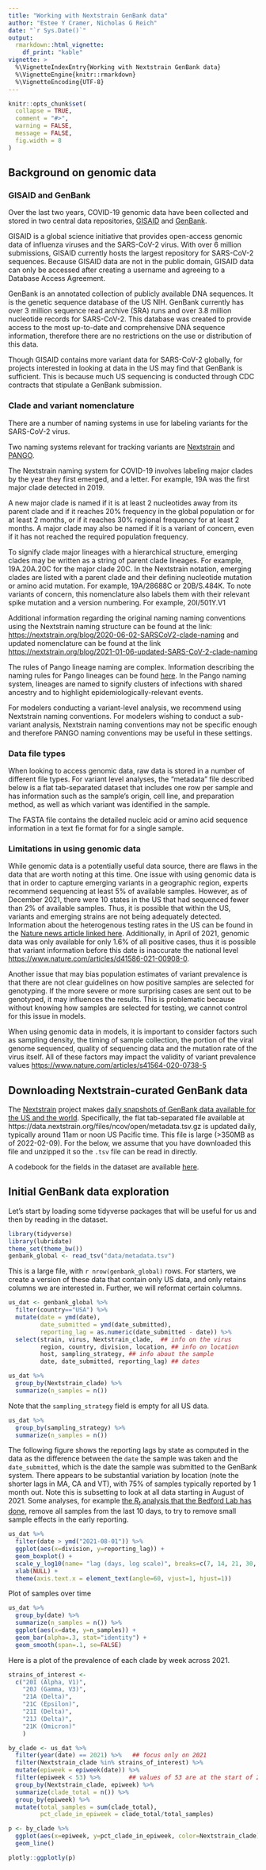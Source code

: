 ```yaml
---
title: "Working with Nextstrain GenBank data"
author: "Estee Y Cramer, Nicholas G Reich"
date: "`r Sys.Date()`"
output: 
  rmarkdown::html_vignette:
    df_print: "kable"
vignette: >
  %\VignetteIndexEntry{Working with Nextstrain GenBank data}
  %\VignetteEngine{knitr::rmarkdown}
  %\VignetteEncoding{UTF-8}
---
```


```r
knitr::opts_chunk$set(
  collapse = TRUE,
  comment = "#>",
  warning = FALSE,
  message = FALSE,
  fig.width = 8
)
```

## Background on genomic data


### GISAID and GenBank
Over the last two years, COVID-19 genomic data have been collected and stored in two central data repositories, [GISAID](https://www.gisaid.org/) and [GenBank](https://www.ncbi.nlm.nih.gov/genbank/). 

GISAID is a global science initiative that provides open-access genomic data of influenza viruses and the SARS-CoV-2 virus. With over 6 million submissions, GISAID currently hosts the largest repository for SARS-CoV-2 sequences. Because GISAID data are not in the public domain, GISAID data can only be accessed after creating a username and agreeing to a Database Access Agreement. 

GenBank is an annotated collection of publicly available DNA sequences. It is the genetic sequence database of the US NIH. GenBank currently has over 3 million sequence read archive (SRA) runs and over 3.8 million nucleotide records for SARS-CoV-2. This database was created to provide access to the most up-to-date and comprehensive DNA sequence information, therefore there are no restrictions on the use or distribution of this data. 

Though GISAID contains more variant data for SARS-CoV-2 globally, for projects interested in looking at data in the US may find that GenBank is sufficient. This is because much US sequencing is conducted through CDC contracts that stipulate a GenBank submission.


### Clade and variant nomenclature

There are a number of naming systems in use for labeling variants for the SARS-CoV-2 virus. 

Two naming systems relevant for tracking variants are [Nextstrain](https://nextstrain.org/blog/2021-01-06-updated-SARS-CoV-2-clade-naming) and  [PANGO](https://cov-lineages.org/). 

The Nextstrain naming system for COVID-19 involves labeling major clades by the year they first emerged, and a letter. For example, 19A was the first major clade detected in 2019. 

A new major clade is named if it is at least 2 nucleotides away from its parent clade and if it reaches 20% frequency in the global population or for at least 2 months, or if it reaches 30% regional frequency for at least 2 months. A major clade may also be named if it is a variant of concern, even if it has not reached the required population frequency.

To signify clade major lineages with a hierarchical structure, emerging clades may be written as a string of parent clade lineages. For example, 19A.20A.20C for the major clade 20C. In the Nextstrain notation, emerging clades are listed with a parent clade and their defining nucleotide mutation or amino acid mutation. For example, 19A/28688C or 20B/S.484K. To note variants of concern, this nomenclature also labels them with their relevant spike mutation and a version numbering. For example, 20I/501Y.V1

Additional information regarding the original naming naming conventions using the Nextstrain naming structure can be found at the link: [https://nextstrain.org/blog/2020-06-02-SARSCoV2-clade-naming](https://nextstrain.org/blog/2020-06-02-SARSCoV2-clade-naming) and updated nomenclature can be found at the link [https://nextstrain.org/blog/2021-01-06-updated-SARS-CoV-2-clade-naming](https://nextstrain.org/blog/2021-01-06-updated-SARS-CoV-2-clade-naming)


The rules of Pango lineage naming are complex. Information describing the naming rules for Pango lineages can be found [here](https://www.pango.network/the-pango-nomenclature-system/statement-of-nomenclature-rules/).
In the Pango naming system, lineages are named to signify clusters of infections with shared ancestry and to highlight epidemiologically-relevant events.

For modelers conducting a variant-level analysis, we recommend using Nextstrain naming conventions. For modelers wishing to conduct a sub-variant analysis, Nextstrain naming conventions may not be specific enough and therefore PANGO naming conventions may be useful in these settings. 

### Data file types

When looking to access genomic data, raw data is stored in a number of different file types. For variant level analyses, the "metadata" file described below is a flat tab-separated dataset that includes one row per sample and has information such as the sample's origin, cell line, and preparation method, as well as which variant was identified in the sample. 

The FASTA file contains the detailed nucleic acid or amino acid sequence information in a text fie format for for a single sample.


### Limitations in using genomic data 
While genomic data is a potentially useful data source, there are flaws in the data that are worth noting at this time. One issue with using genomic data is that in order to capture emerging variants in a geographic region, experts recommend sequencing at least 5% of available samples. However, as of December 2021, there were 10 states in the US that had sequenced fewer than 2% of available samples. Thus, it is possible that within the US, variants and emerging strains are not being adequately detected. Information about the heterogenous testing rates in the US can be found in the [Nature news article linked here](https://www.nature.com/articles/d41586-021-03698-7). Additionally, in April of 2021, genomic data was only available for only 1.6% of all positive cases, thus it is possible that variant information before this date is inaccurate the national level [https://www.nature.com/articles/d41586-021-00908-0](https://www.nature.com/articles/d41586-021-00908-0). 

Another issue that may bias population estimates of variant prevalence is that there are not clear guidelines on how positive samples are selected for genotyping. If the more severe or more surprising cases are sent out to be genotyped, it may influences the results. This is problematic because without knowing how samples are selected for testing, we cannot control for this issue in models. 

When using genomic data in models, it is important to consider factors such as sampling density, the timing of sample collection, the portion of the viral genome sequenced, quality of sequencing data and the mutation rate of the virus itself. All of these factors may impact the validity of variant prevalence values [https://www.nature.com/articles/s41564-020-0738-5](https://www.nature.com/articles/s41564-020-0738-5)

## Downloading Nextstrain-curated GenBank data

The [Nextstrain](https://nextstrain.org/) project makes [daily snapshots of GenBank data available for the US and the world](https://docs.nextstrain.org/projects/ncov/en/latest/reference/remote_inputs.html#summary-of-available-genbank-open-files). Specifically, the flat tab-separated file available at https://data.nextstrain.org/files/ncov/open/metadata.tsv.gz is updated daily, typically around 11am or noon US Pacific time. This file is large (>350MB as of 2022-02-09). For the below, we assume that you have downloaded this file and unzipped it so the `.tsv` file can be read in directly.

A codebook for the fields in the dataset are available [here](https://docs.nextstrain.org/projects/ncov/en/latest/reference/metadata-fields.html).

## Initial GenBank data exploration

Let's start by loading some tidyverse packages that will be useful for us and then by reading in the dataset.
```r
library(tidyverse)
library(lubridate)
theme_set(theme_bw())
genbank_global <- read_tsv("data/metadata.tsv")
```

This is a large file, with `r nrow(genbank_global)` rows. For starters, we create a version of these data that contain only US data, and only retains columns we are interested in. Further, we will reformat certain columns.

```r
us_dat <- genbank_global %>% 
  filter(country=="USA") %>%
  mutate(date = ymd(date), 
         date_submitted = ymd(date_submitted),
         reporting_lag = as.numeric(date_submitted - date)) %>%
  select(strain, virus, Nextstrain_clade,  ## info on the virus
         region, country, division, location, ## info on location
         host, sampling_strategy, ## info about the sample
         date, date_submitted, reporting_lag) ## dates
```

```r
us_dat %>%
  group_by(Nextstrain_clade) %>%
  summarize(n_samples = n()) 
```


Note that the `sampling_strategy` field is empty for all US data.
```r
us_dat %>%
  group_by(sampling_strategy) %>%
  summarize(n_samples = n()) 
```


The following figure shows the reporting lags by state as computed in the data as the difference between the `date` the sample was taken and the `date_submitted`, which is the date the sample was submitted to the GenBank system. There appears to be substantial variation by location (note the shorter lags in MA, CA and VT), with 75% of samples typically reported by 1 month out. Note this is subsetting to look at all data starting in August of 2021. Some analyses, for example [the $R_t$ analysis that the Bedford Lab has done](https://github.com/blab/rt-from-frequency-dynamics), remove all samples from the last 10 days, to try to remove small sample effects in the early reporting.
```r
us_dat %>%
  filter(date > ymd("2021-08-01")) %>%
  ggplot(aes(x=division, y=reporting_lag)) + 
  geom_boxplot() +
  scale_y_log10(name= "lag (days, log scale)", breaks=c(7, 14, 21, 30, 90, 360, 720)) +
  xlab(NULL) +
  theme(axis.text.x = element_text(angle=60, vjust=1, hjust=1))
```

Plot of samples over time
```r
us_dat %>%
  group_by(date) %>%
  summarize(n_samples = n()) %>% 
  ggplot(aes(x=date, y=n_samples)) +
  geom_bar(alpha=.3, stat="identity") +
  geom_smooth(span=.1, se=FALSE)
```



Here is a plot of the prevalence of each clade by week across 2021.
```r
strains_of_interest <- 
  c("20I (Alpha, V1)", 
    "20J (Gamma, V3)", 
    "21A (Delta)",
    "21C (Epsilon)",
    "21I (Delta)",
    "21J (Delta)",
    "21K (Omicron)"
    )

by_clade <- us_dat %>%
  filter(year(date) == 2021) %>%   ## focus only on 2021 
  filter(Nextstrain_clade %in% strains_of_interest) %>%
  mutate(epiweek = epiweek(date)) %>%
  filter(epiweek < 53) %>%        ## values of 53 are at the start of 2021 
  group_by(Nextstrain_clade, epiweek) %>%
  summarize(clade_total = n()) %>%
  group_by(epiweek) %>%
  mutate(total_samples = sum(clade_total),
         pct_clade_in_epiweek = clade_total/total_samples)  

p <- by_clade %>%
  ggplot(aes(x=epiweek, y=pct_clade_in_epiweek, color=Nextstrain_clade)) +
  geom_line()

plotly::ggplotly(p)
```

